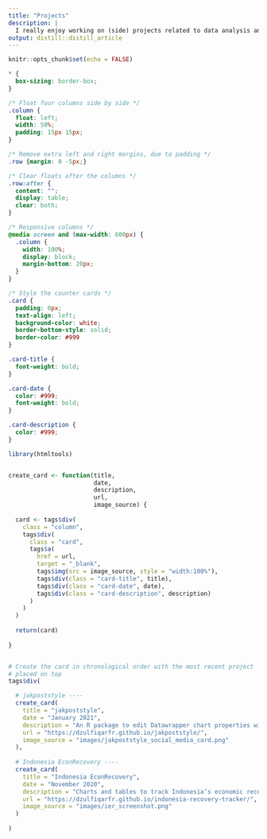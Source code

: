 ```yaml
---
title: "Projects"
description: |
  I really enjoy working on (side) projects related to data analysis and visualizations, especially on social and economic issues. I also love trying to make life slightly easier by building tools, such as R packages. Here are my projects
output: distill::distill_article
---
```


```r
knitr::opts_chunk$set(echo = FALSE)
```

```css
* {
  box-sizing: border-box;
}

/* Float four columns side by side */
.column {
  float: left;
  width: 50%;
  padding: 15px 15px;
}

/* Remove extra left and right margins, due to padding */
.row {margin: 0 -5px;}

/* Clear floats after the columns */
.row:after {
  content: "";
  display: table;
  clear: both;
}

/* Responsive columns */
@media screen and (max-width: 600px) {
  .column {
    width: 100%;
    display: block;
    margin-bottom: 20px;
  }
}

/* Style the counter cards */
.card {
  padding: 0px;
  text-align: left;
  background-color: white;
  border-bottom-style: solid;
  border-color: #999
}

.card-title {
  font-weight: bold; 
}

.card-date {
  color: #999;
  font-weight: bold;
}

.card-description {
  color: #999;
}
```

```r
library(htmltools)


create_card <- function(title, 
                        date,
                        description,
                        url,
                        image_source) {
  
  card <- tags$div(
    class = "column",
    tags$div(
      class = "card",
      tags$a(
        href = url,
        target = "_blank",
        tags$img(src = image_source, style = "width:100%"),
        tags$div(class = "card-title", title),
        tags$div(class = "card-date", date),
        tags$div(class = "card-description", description)
      )
    )
  )
  
  return(card)
  
}


# Create the card in chronological order with the most recent project
# placed on top
tags$div(

  # jakpoststyle ----
  create_card(
    title = "jakpoststyle",
    date = "January 2021",
    description = "An R package to edit Datawrapper chart properties with an unofficial custom theme of The Jakarta Post",
    url = "https://dzulfiqarfr.github.io/jakpoststyle/",
    image_source = "images/jakpoststyle_social_media_card.png"
  ),
  
  # Indonesia EconRecovery ----
  create_card(
    title = "Indonesia EconRecovery",
    date = "November 2020",
    description = "Charts and tables to track Indonesia’s economic recovery from the COVID-19 pandemic",
    url = "https://dzulfiqarfr.github.io/indonesia-recovery-tracker/",
    image_source = "images/ier_screenshot.png"
  )
  
)
```


